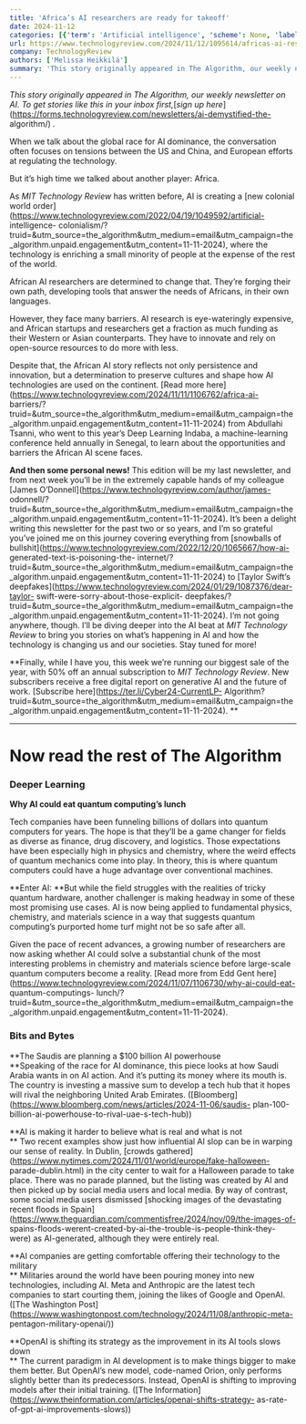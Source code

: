 ```yaml
---
title: 'Africa’s AI researchers are ready for takeoff'
date: 2024-11-12
categories: [{'term': 'Artificial intelligence', 'scheme': None, 'label': None}, {'term': 'App', 'scheme': None, 'label': None}, {'term': 'The Algorithm', 'scheme': None, 'label': None}]
url: https://www.technologyreview.com/2024/11/12/1095614/africas-ai-researchers-are-ready-for-takeoff/
company: TechnologyReview
authors: ['Melissa Heikkilä']
summary: 'This story originally appeared in The Algorithm, our weekly newsletter on AI. To get stories like this in your inbox first, sign up here. When we talk about the global race for AI dominance, the conversation often focuses on tensions between the US and China, and European efforts at regulating the technology.  But it’s high…'
---
```



_This story originally appeared in The Algorithm, our weekly newsletter on AI.
To get stories like this in your inbox first,_[_sign up
here_](https://forms.technologyreview.com/newsletters/ai-demystified-the-
algorithm/) _._

When we talk about the global race for AI dominance, the conversation often
focuses on tensions between the US and China, and European efforts at
regulating the technology.

But it’s high time we talked about another player: Africa.

As _MIT Technology Review_  has written before, AI is creating a [new colonial
world order](https://www.technologyreview.com/2022/04/19/1049592/artificial-
intelligence-
colonialism/?truid=&utm_source=the_algorithm&utm_medium=email&utm_campaign=the_algorithm.unpaid.engagement&utm_content=11-11-2024),
where the technology is enriching a small minority of people at the expense of
the rest of the world.

African AI researchers are determined to change that. They’re forging their
own path, developing tools that answer the needs of Africans, in their own
languages.

However, they face many barriers. AI research is eye-wateringly expensive, and
African startups and researchers get a fraction as much funding as their
Western or Asian counterparts. They have to innovate and rely on open-source
resources to do more with less.

Despite that, the African AI story reflects not only persistence and
innovation, but a determination to preserve cultures and shape how AI
technologies are used on the continent. [Read more
here](https://www.technologyreview.com/2024/11/11/1106762/africa-ai-
barriers/?truid=&utm_source=the_algorithm&utm_medium=email&utm_campaign=the_algorithm.unpaid.engagement&utm_content=11-11-2024)
from Abdullahi Tsanni, who went to this year’s Deep Learning Indaba, a
machine-learning conference held annually in Senegal, to learn about the
opportunities and barriers the African AI scene faces.

**And then some personal news!** This edition will be my last newsletter, and
from next week you’ll be in the extremely capable hands of my colleague [James
O’Donnell](https://www.technologyreview.com/author/james-
odonnell/?truid=&utm_source=the_algorithm&utm_medium=email&utm_campaign=the_algorithm.unpaid.engagement&utm_content=11-11-2024).
It’s been a delight writing this newsletter for the past two or so years, and
I’m so grateful you’ve joined me on this journey covering everything from
[snowballs of
bullshit](https://www.technologyreview.com/2022/12/20/1065667/how-ai-
generated-text-is-poisoning-the-
internet/?truid=&utm_source=the_algorithm&utm_medium=email&utm_campaign=the_algorithm.unpaid.engagement&utm_content=11-11-2024)
to [Taylor Swift’s
deepfakes](https://www.technologyreview.com/2024/01/29/1087376/dear-taylor-
swift-were-sorry-about-those-explicit-
deepfakes/?truid=&utm_source=the_algorithm&utm_medium=email&utm_campaign=the_algorithm.unpaid.engagement&utm_content=11-11-2024).
I’m not going anywhere, though. I’ll be diving deeper into the AI beat at _MIT
Technology Review_ to bring you stories on what’s happening in AI and how the
technology is changing us and our societies. Stay tuned for more!

**Finally, while I have you, this week we’re running our biggest sale of the
year, with 50% off an annual subscription to _MIT Technology Review_. New
subscribers receive a free digital report on generative AI and the future of
work. [Subscribe here](https://ter.li/Cyber24-CurrentLP-
Algorithm?truid=&utm_source=the_algorithm&utm_medium=email&utm_campaign=the_algorithm.unpaid.engagement&utm_content=11-11-2024).
**

* * *

# Now read the rest of The Algorithm

### Deeper Learning

**Why AI could eat quantum computing’s lunch**

Tech companies have been funneling billions of dollars into quantum computers
for years. The hope is that they’ll be a game changer for fields as diverse as
finance, drug discovery, and logistics. Those expectations have been
especially high in physics and chemistry, where the weird effects of quantum
mechanics come into play. In theory, this is where quantum computers could
have a huge advantage over conventional machines.

**Enter AI:  **But while the field struggles with the realities of tricky
quantum hardware, another challenger is making headway in some of these most
promising use cases. AI is now being applied to fundamental physics,
chemistry, and materials science in a way that suggests quantum computing’s
purported home turf might not be so safe after all.

Given the pace of recent advances, a growing number of researchers are now
asking whether AI could solve a substantial chunk of the most interesting
problems in chemistry and materials science before large-scale quantum
computers become a reality. [Read more from Edd Gent
here](https://www.technologyreview.com/2024/11/07/1106730/why-ai-could-eat-
quantum-computings-
lunch/?truid=&utm_source=the_algorithm&utm_medium=email&utm_campaign=the_algorithm.unpaid.engagement&utm_content=11-11-2024).

### Bits and Bytes

**The Saudis are planning a $100 billion AI powerhouse  
**Speaking of the race for AI dominance, this piece looks at how Saudi Arabia
wants in on AI action. And it’s putting its money where its mouth is. The
country is investing a massive sum to develop a tech hub that it hopes will
rival the neighboring United Arab Emirates.
([Bloomberg](https://www.bloomberg.com/news/articles/2024-11-06/saudis-
plan-100-billion-ai-powerhouse-to-rival-uae-s-tech-hub))

**AI is making it harder to believe what is real and what is not  
** Two recent examples show just how influential AI slop can be in warping our
sense of reality. In Dublin, [crowds
gathered](https://www.nytimes.com/2024/11/01/world/europe/fake-halloween-
parade-dublin.html) in the city center to wait for a Halloween parade to take
place. There was no parade planned, but the listing was created by AI and then
picked up by social media users and local media. By way of contrast, some
social media users dismissed [shocking images of the devastating recent floods
in Spain](https://www.theguardian.com/commentisfree/2024/nov/09/the-images-of-
spains-floods-werent-created-by-ai-the-trouble-is-people-think-they-were) as
AI-generated, although they were entirely real.

**AI companies are getting comfortable offering their technology to the
military  
** Militaries around the world have been pouring money into new technologies,
including AI. Meta and Anthropic are the latest tech companies to start
courting them, joining the likes of Google and OpenAI. ([The Washington
Post](https://www.washingtonpost.com/technology/2024/11/08/anthropic-meta-
pentagon-military-openai/))

**OpenAI is shifting its strategy as the improvement in its AI tools slows
down  
** The current paradigm in AI development is to make things bigger to make
them better. But OpenAI’s new model, code-named Orion, only performs slightly
better than its predecessors. Instead, OpenAI is shifting to improving models
after their initial training. ([The
Information](https://www.theinformation.com/articles/openai-shifts-strategy-
as-rate-of-gpt-ai-improvements-slows))

